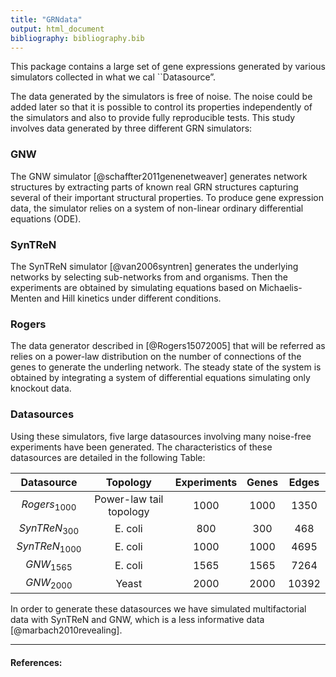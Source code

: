 ```yaml
---
title: "GRNdata"
output: html_document
bibliography: bibliography.bib
---
```


This package contains a large set of gene expressions generated by various 
simulators collected in what we cal ``Datasource". 

The data generated by the simulators is free of noise. The noise could 
be added later so that it is possible to control its properties independently 
of the simulators and also to provide fully reproducible tests. This study 
involves data generated by three different GRN simulators:

###  GNW
The GNW simulator [@schaffter2011genenetweaver] generates network structures 
by extracting parts of known real GRN structures capturing several of their 
important structural properties. To produce gene expression data, the 
simulator relies on a system of non-linear ordinary 
differential equations (ODE).

###  SynTReN
The SynTReN simulator [@van2006syntren] generates the underlying networks by 
selecting sub-networks from \emph{E.coli} and \emph{Yeast} organisms. Then 
the experiments are obtained by simulating equations based on Michaelis-Menten 
and Hill kinetics under different conditions.

###  Rogers
The data generator described in [@Rogers15072005] that will be referred 
as \emph{Rogers} relies on a power-law distribution on the number of 
connections of the genes to generate the underling network. 
The steady state of the system is obtained by integrating a system of 
differential equations simulating only knockout data.

### Datasources
Using these simulators, five large datasources involving many noise-free 
experiments have been generated. The characteristics of these datasources 
are detailed in the following Table:

|    Datasource    |         Topology        | Experiments | Genes | Edges |
|:----------------:|:-----------------------:|:-----------:|:-----:|:-----:|
|  $Rogers_{1000}$ | Power-law tail topology |     1000    |  1000 |  1350 |
|  $SynTReN_{300}$ |         E. coli         |     800     |  300  |  468  |
| $SynTReN_{1000}$ |         E. coli         |     1000    |  1000 |  4695 |
|   $GNW_{1565}$   |         E. coli         |     1565    |  1565 |  7264 |
|   $GNW_{2000}$   |          Yeast          |     2000    |  2000 | 10392 |

In order to generate these datasources we have simulated multifactorial data 
with SynTReN and GNW, which is a less 
informative data [@marbach2010revealing].

---
#### References: